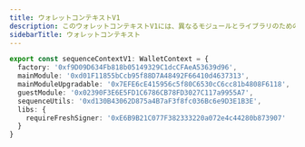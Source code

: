 ```yaml
---
title: ウォレットコンテキストV1
description: このウォレットコンテキストV1には、異なるモジュールとライブラリのための様々なアドレスが含まれています。
sidebarTitle: ウォレットコンテキスト
---
```


```ts
export const sequenceContextV1: WalletContext = {
  factory: '0xf9D09D634Fb818b05149329C1dcCFAeA53639d96',
  mainModule: '0xd01F11855bCcb95f88D7A48492F66410d4637313',
  mainModuleUpgradable: '0x7EFE6cE415956c5f80C6530cC6cc81b4808F6118',
  guestModule: '0x02390F3E6E5FD1C6786CB78FD3027C117a9955A7',
  sequenceUtils: '0xd130B43062D875a4B7aF3f8fc036Bc6e9D3E1B3E',
  libs: {
    requireFreshSigner: '0xE6B9B21C077F382333220a072e4c44280b873907'
  }
}
```
